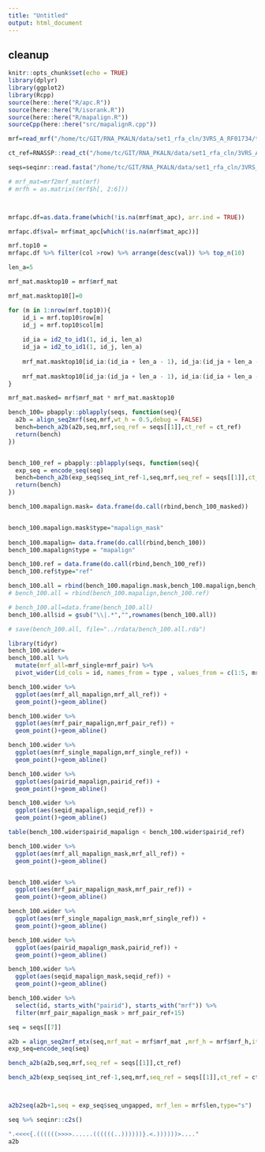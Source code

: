 ```yaml
---
title: "Untitled"
output: html_document
---
```


## cleanup

```r
knitr::opts_chunk$set(echo = TRUE)
library(dplyr)
library(ggplot2)
library(Rcpp)
source(here::here("R/apc.R"))
source(here::here("R/isorank.R"))
source(here::here("R/mapalign.R"))
sourceCpp(here::here("src/mapalignR.cpp"))
```

```r

mrf=read_mrf("/home/tc/GIT/RNA_PKALN/data/set1_rfa_cln/3VRS_A_RF01734/tmp.mrf")

ct_ref=RNASSP::read_ct("/home/tc/GIT/RNA_PKALN/data/set1_rfa_cln/3VRS_A_RF01734/3VRS_A.ct")

seqs=seqinr::read.fasta("/home/tc/GIT/RNA_PKALN/data/set1_rfa_cln/3VRS_A_RF01734/tmp.ungapped.msa")

# mrf_mat=mrf2mrf_mat(mrf)
# mrfh = as.matrix((mrf$h[, 2:6]))




```

```r
mrfapc.df=as.data.frame(which(!is.na(mrf$mat_apc), arr.ind = TRUE))

mrfapc.df$val= mrf$mat_apc[which(!is.na(mrf$mat_apc))]

mrf.top10 = 
mrfapc.df %>% filter(col >row) %>% arrange(desc(val)) %>% top_n(10)

len_a=5

mrf_mat.masktop10 = mrf$mrf_mat

mrf_mat.masktop10[]=0

for (m in 1:nrow(mrf.top10)){
    id_i = mrf.top10$row[m]
    id_j = mrf.top10$col[m]
    
    id_ia = id2_to_id1(1, id_i, len_a)
    id_ja = id2_to_id1(1, id_j, len_a)
    
    mrf_mat.masktop10[id_ia:(id_ia + len_a - 1), id_ja:(id_ja + len_a - 1)]=1
    
    mrf_mat.masktop10[id_ja:(id_ja + len_a - 1), id_ia:(id_ia + len_a - 1)]=1
}

mrf_mat.masked= mrf$mrf_mat * mrf_mat.masktop10
```



```r


bench_100= pbapply::pblapply(seqs, function(seq){
  a2b = align_seq2mrf(seq,mrf,wt_h = 0.5,debug = FALSE)
  bench=bench_a2b(a2b,seq,mrf,seq_ref = seqs[[1]],ct_ref = ct_ref)
  return(bench)
})


bench_100_ref = pbapply::pblapply(seqs, function(seq){
  exp_seq = encode_seq(seq)
  bench=bench_a2b(exp_seq$seq_int_ref-1,seq,mrf,seq_ref = seqs[[1]],ct_ref = ct_ref)
  return(bench)
})
```



```r
bench_100.mapalign.mask= data.frame(do.call(rbind,bench_100_masked))


bench_100.mapalign.mask$type="mapalign_mask"
  
bench_100.mapalign= data.frame(do.call(rbind,bench_100))
bench_100.mapalign$type = "mapalign"

bench_100.ref = data.frame(do.call(rbind,bench_100_ref))
bench_100.ref$type="ref"

bench_100.all = rbind(bench_100.mapalign.mask,bench_100.mapalign,bench_100.ref)
# bench_100.all = rbind(bench_100.mapalign,bench_100.ref)

# bench_100.all=data.frame(bench_100.all)
bench_100.all$id = gsub("\\|.*","",rownames(bench_100.all))

# save(bench_100.all, file="../rdata/bench_100.all.rda")

library(tidyr)
bench_100.wider=
bench_100.all %>%
  mutate(mrf_all=mrf_single+mrf_pair) %>% 
  pivot_wider(id_cols = id, names_from = type , values_from = c(1:5, mrf_all))
```

```r
bench_100.wider %>% 
  ggplot(aes(mrf_all_mapalign,mrf_all_ref)) +
  geom_point()+geom_abline()

bench_100.wider %>% 
  ggplot(aes(mrf_pair_mapalign,mrf_pair_ref)) +
  geom_point()+geom_abline()

bench_100.wider %>% 
  ggplot(aes(mrf_single_mapalign,mrf_single_ref)) +
  geom_point()+geom_abline()

bench_100.wider %>% 
  ggplot(aes(pairid_mapalign,pairid_ref)) +
  geom_point()+geom_abline()

bench_100.wider %>% 
  ggplot(aes(seqid_mapalign,seqid_ref)) +
  geom_point()+geom_abline()

```


```r
table(bench_100.wider$pairid_mapalign < bench_100.wider$pairid_ref)
```


```r

bench_100.wider %>% 
  ggplot(aes(mrf_all_mapalign_mask,mrf_all_ref)) +
  geom_point()+geom_abline()


bench_100.wider %>% 
  ggplot(aes(mrf_pair_mapalign_mask,mrf_pair_ref)) +
  geom_point()+geom_abline()

bench_100.wider %>% 
  ggplot(aes(mrf_single_mapalign_mask,mrf_single_ref)) +
  geom_point()+geom_abline()

bench_100.wider %>% 
  ggplot(aes(pairid_mapalign_mask,pairid_ref)) +
  geom_point()+geom_abline()

bench_100.wider %>% 
  ggplot(aes(seqid_mapalign_mask,seqid_ref)) +
  geom_point()+geom_abline()

```



```r
bench_100.wider %>% 
  select(id, starts_with("pairid"), starts_with("mrf")) %>% 
  filter(mrf_pair_mapalign_mask > mrf_pair_ref+15)
```


```r
seq = seqs[[7]]

a2b = align_seq2mrf_mtx(seq,mrf_mat = mrf$mrf_mat ,mrf_h = mrf$mrf_h,iteration = 20,debug = TRUE)
exp_seq=encode_seq(seq)

bench_a2b(a2b,seq,mrf,seq_ref = seqs[[1]],ct_ref)

bench_a2b(exp_seq$seq_int_ref-1,seq,mrf,seq_ref = seqs[[1]],ct_ref = ct_ref)



a2b2seq(a2b+1,seq = exp_seq$seq_ungapped, mrf_len = mrf$len,type="s")

seq %>% seqinr::c2s()

".<<<<{.((((((>>>>......((((((..))))))}.<.))))))>...."
a2b
```








